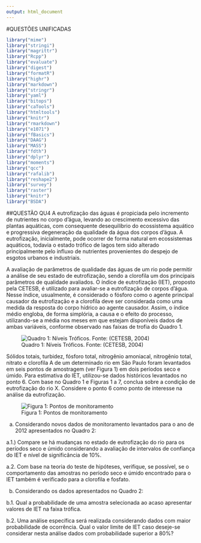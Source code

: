```yaml
---
output: html_document
---
```

#QUESTÕES UNIFICADAS
```r
library("mime")
library("stringi")
library("magrittr") 
library("Rcpp")
library("evaluate")
library("digest")
library("formatR")
library("highr")
library("markdown")
library("stringr")
library("yaml")
library("bitops")
library("caTools")
library("htmltools")
library("knitr")
library("rmarkdown")
library("e1071")
library("fBasics")
library("DAAG")
library("MASS")
library("fdth")
library("dplyr")
library("moments")
library("qcc")
library("rafalib")
library("reshape2")
library("survey")
library("raster")
library("knitr")
library("BSDA")
```

##QUESTÃO QU4
A eutrofização das águas é propiciada pelo incremento de nutrientes no corpo d'água, levando ao crescimento excessivo das plantas aquáticas, com consequente desequilíbrio do ecossistema aquático e progressiva degeneração da qualidade da água dos corpos d'água. A eutrofização, inicialmente, pode ocorrer de forma natural em ecossistemas aquáticos, todavia o estado trófico de lagos tem sido alterado principalmente pelo influxo de nutrientes provenientes do despejo de esgotos urbanos e industriais.

A avaliação de parâmetros de qualidade das águas de um rio pode permitir a análise de seu estado de eutrofização, sendo a clorofila um dos principais parâmetros de qualidade avaliados. O índice de eutrofização (IET), proposto pela CETESB, é utilizado para avaliar-se a eutrofização de corpos d'água. Nesse índice, usualmente, é considerado o fósforo como o agente principal causador da eutrofização e a clorofila deve ser considerada como uma medida da resposta do corpo hídrico ao agente causador. Assim, o índice médio engloba, de forma simplória, a causa e o efeito do processo, utilizando-se a média nos meses em que estejam disponíveis dados de ambas variáveis, conforme observado nas  faixas de trofia do Quadro 1.

![Quadro 1: Níveis Tróficos. Fonte: (CETESB, 2004)](QU4.NIVEIS.TROFICOS.JPG)

Sólidos totais, turbidez, fósforo total, nitrogênio amoniacal, nitrogênio total, nitrato e clorofila A de um determinado rio em São Paulo foram levantados em seis pontos de amostragem (ver Figura 1) em dois períodos seco e úmido. Para estimativa do IET, utilizou-se dados históricos levantados no ponto 6. Com base no Quadro 1 e Figuras 1 a 7, conclua sobre a condição de eutrofização do rio X. Considere o ponto 6 como ponto de interesse na análise da eutrofização.

![Figura 1: Pontos de monitoramento](QU4.PONTOS.MONITORAMENTO.JPG)

a)  Considerando novos dados de monitoramento levantados para o ano de 2012 apresentados no Quadro 2:

a.1.) Compare se há mudanças no estado de eutrofização do rio para os períodos seco e úmido considerando a avaliação de intervalos de confiança do IET e nível de significância de 10%.

a.2. Com base na teoria do teste de hipóteses, verifique, se possível, se o comportamento das amostras no período seco e úmido encontrado para o IET também é verificado para a clorofila e fosfato.

b) Considerando os dados apresentados no Quadro 2:

b.1. Qual a probabilidade de uma amostra selecionada ao acaso apresentar valores de IET na faixa trófica.

b.2. Uma análise específica será realizada considerando dados com maior probabilidade de ocorrência. Qual o valor limite de IET caso deseje-se considerar nesta análise dados com probabilidade superior a 80%?




